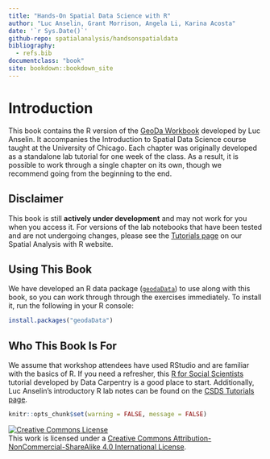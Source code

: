 ```yaml
---
title: "Hands-On Spatial Data Science with R"
author: "Luc Anselin, Grant Morrison, Angela Li, Karina Acosta"
date: '`r Sys.Date()`'
github-repo: spatialanalysis/handsonspatialdata
bibliography:
  - refs.bib
documentclass: "book"
site: bookdown::bookdown_site
---
```


# Introduction {-}

This book contains the R version of the [GeoDa Workbook](https://geodacenter.github.io/documentation.html) developed by Luc Anselin. It accompanies the Introduction to Spatial Data Science 
course taught at the University of Chicago. Each chapter was originally developed
as a standalone lab tutorial for one week of the class. As a result, it is possible
to work through a single chapter on its own, though we recommend going from the 
beginning to the end.

## Disclaimer {-}

This book is still **actively under development** and may not work for you when you access it. For versions of the lab notebooks that have been tested and are not undergoing changes, please see the [Tutorials page](https://spatialanalysis.github.io/tutorials/) on our Spatial Analysis with R website.

## Using This Book {-}

We have developed an R data package ([`geodaData`](https://github.com/spatialanalysis/geodaData)) 
to use along with this book, so you can work through through the exercises 
immediately. To install it, run the following in your R console:

```r
install.packages("geodaData")
```

## Who This Book Is For {-}

We assume that workshop attendees have used RStudio and are familiar with the basics of R.
If you need a refresher, this [R for Social Scientists](https://datacarpentry.org/r-socialsci/) tutorial developed by Data Carpentry is a good place to start. Additionally, Luc Anselin's introductory R lab notes can be found on the [CSDS Tutorials page](https://spatialanalysis.github.io/tutorials).

```r
knitr::opts_chunk$set(warning = FALSE, message = FALSE) 
```


<a rel="license" href="http://creativecommons.org/licenses/by-nc-sa/4.0/"><img alt="Creative Commons License" style="border-width:0" src="https://i.creativecommons.org/l/by-nc-sa/4.0/88x31.png" /></a><br />This work is licensed under a <a rel="license" href="http://creativecommons.org/licenses/by-nc-sa/4.0/">Creative Commons Attribution-NonCommercial-ShareAlike 4.0 International License</a>.
